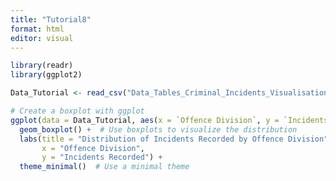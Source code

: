 ```yaml
---
title: "Tutorial8"
format: html
editor: visual
---
```


```r
library(readr)
library(ggplot2)
```

```r
Data_Tutorial <- read_csv("Data_Tables_Criminal_Incidents_Visualisation_Year_Ending_December_2019.csv")
```

```r
# Create a boxplot with ggplot
ggplot(data = Data_Tutorial, aes(x = `Offence Division`, y = `Incidents Recorded`, fill = `Offence Division`)) +
  geom_boxplot() +  # Use boxplots to visualize the distribution
  labs(title = "Distribution of Incidents Recorded by Offence Division",
       x = "Offence Division",
       y = "Incidents Recorded") +
  theme_minimal()  # Use a minimal theme
```

